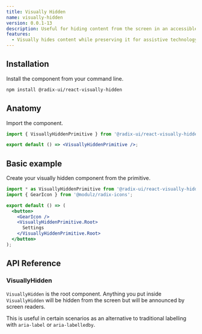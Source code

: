 ```yaml
---
title: Visually Hidden
name: visually-hidden
version: 0.0.1-13
description: Useful for hiding content from the screen in an accessible way.
features:
  - Visually hides content while preserving it for assistive technology.
---
```


## Installation

Install the component from your command line.

```bash
npm install @radix-ui/react-visually-hidden
```

## Anatomy

Import the component.

```jsx
import { VisuallyHiddenPrimitive } from '@radix-ui/react-visually-hidden';

export default () => <VisuallyHiddenPrimitive />;
```

## Basic example

Create your visually hidden component from the primitive.

```jsx live manual
import * as VisuallyHiddenPrimitive from '@radix-ui/react-visually-hidden';
import { GearIcon } from '@modulz/radix-icons';

export default () => (
  <button>
    <GearIcon />
    <VisuallyHiddenPrimitive.Root>
      Settings
    </VisuallyHiddenPrimitive.Root>
  </button>
);
```

## API Reference

### VisuallyHidden

`VisuallyHidden` is the root component. Anything you put inside `VisuallyHidden` will be hidden from the screen but will be announced by screen readers.

This is useful in certain scenarios as an alternative to traditional labelling with `aria-label` or `aria-labelledby`.

